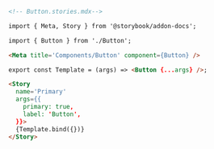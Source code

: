 ```md
<!-- Button.stories.mdx-->

import { Meta, Story } from '@storybook/addon-docs';

import { Button } from './Button';

<Meta title='Components/Button' component={Button} />

export const Template = (args) => <Button {...args} />;

<Story
  name='Primary'
  args={{
    primary: true,
    label: 'Button',
  }}>
  {Template.bind({})}
</Story>
```

